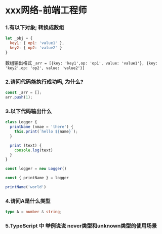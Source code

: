 # xxx网络-前端工程师

### 1.有以下对象; 转换成数组

```js
let _obj = {
  key1: { op1: 'value1' },
  key2: { op2: 'value2' }
}
```

数组输出格式 `_arr = [{key: 'key1',op: 'op1', value: 'value1'}, {key: 'key2',op: 'op2', value: 'value2'}]`



### 2.请问代码能执行成功吗, 为什么?

```js
const _arr = []; 
arr.push(1);
```

### 3.以下代码输出什么

```js
class Logger {
  printName (nmae = 'there') {
    this.print(`hello ${name}`);
  }

  print (text) {
    console.log(text)
  }
}

const logger = new Logger()

const { printName } = logger

printName('world')
```

### 4.请问A是什么类型

```ts
type A = number & string; 
```

### 5.TypeScript 中 举例说说 never类型和unknown类型的使用场景
